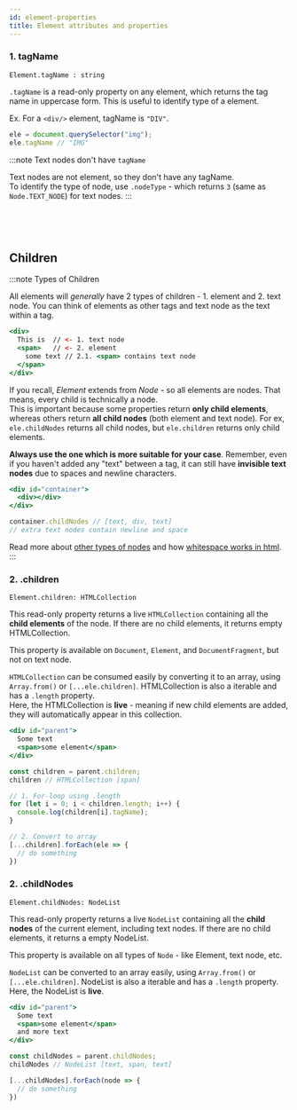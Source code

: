 ```yaml
---
id: element-properties
title: Element attributes and properties
---
```



### 1. tagName

`Element.tagName : string`

`.tagName` is a read-only property on any element, which returns the tag name in uppercase form. This is useful to identify type of a element.

Ex. For a `<div/>` element, tagName is `"DIV"`. 

```js
ele = document.querySelector("img");
ele.tagName // "IMG"
```

:::note Text nodes don't have `tagName`

Text nodes are not element, so they don't have any tagName.  
To identify the type of node, use `.nodeType` - which returns `3` (same as `Node.TEXT_NODE`) for text nodes.
:::

<span>
  <MDN title="tagName" i url="https://developer.mozilla.org/en-US/docs/Web/API/Element/tagName" />&nbsp;

  <MDN title="nodeType" i url="https://developer.mozilla.org/en-US/docs/Web/API/Node/nodeType" />&nbsp;
</span>
 

## Children

:::note Types of Children

All elements will *generally* have 2 types of children - 1. element and 2. text node.
You can think of elements as other tags and text node as the text within a tag. 

```jsx
<div>
  This is  // <- 1. text node
  <span>   // <- 2. element
    some text // 2.1. <span> contains text node
  </span>
</div>
```

If you recall, *Element* extends from *Node* - so all elements are nodes. That means, every child is technically a node.  
This is important because some properties return **only child elements**, whereas others return **all child nodes** (both element and text node). For ex, `ele.childNodes` returns all child nodes, but `ele.children` returns only child elements. 

**Always use the one which is more suitable for your case**. Remember, even if you haven't added any "text" between a tag, it can still have **invisible text nodes** due to spaces and newline characters.

```jsx
<div id="container">
  <div></div>
</div>

container.childNodes // [text, div, text]
// extra text nodes contain newline and space
```

Read more about [other types of nodes](https://developer.mozilla.org/en-US/docs/Web/API/Node/nodeType) and how [whitespace works in html](https://developer.mozilla.org/en-US/docs/Web/API/Document_Object_Model/Whitespace).
:::

### 2. .children

`Element.children: HTMLCollection`

This read-only property returns a live `HTMLCollection` containing all the **child elements** of the node. If there are no child elements, it returns empty HTMLCollection.

This property is available on `Document`, `Element`, and `DocumentFragment`, but not on text node.

`HTMLCollection` can be consumed easily by converting it to an array, using `Array.from()` or `[...ele.children]`. HTMLCollection is also a iterable and has a `.length` property.  
Here, the HTMLCollection is **live** - meaning if new child elements are added, they will automatically appear in this collection.

```jsx
<div id="parent">
  Some text
  <span>some element</span>
</div>

const children = parent.children;
children // HTMLCollection [span]

// 1. For-loop using .length
for (let i = 0; i < children.length; i++) {
  console.log(children[i].tagName);
}

// 2. Convert to array
[...children].forEach(ele => {
  // do something
})

```

<MDN title="children" url="https://developer.mozilla.org/en-US/docs/Web/API/ParentNode/children" />

### 2. .childNodes

`Element.childNodes: NodeList`

This read-only property returns a live `NodeList` containing all the **child nodes** of the current element, including text nodes. If there are no child elements, it returns a empty NodeList.

This property is available on all types of `Node` - like Element, text node, etc.

`NodeList` can be converted to an array easily, using `Array.from()` or `[...ele.children]`. NodeList is also a iterable and has a `.length` property.  
Here, the NodeList is **live**.

```jsx
<div id="parent">
  Some text
  <span>some element</span>
  and more text
</div>

const childNodes = parent.childNodes;
childNodes // NodeList [text, span, text]

[...childNodes].forEach(node => {
  // do something
})
```

<MDN title="childNodes" url="https://developer.mozilla.org/en-US/docs/Web/API/Node/childNodes" />

<!-- ## Content - html, text

## Traversal (and ientification)

## Attribute, class, id, data

## Scroll -->
